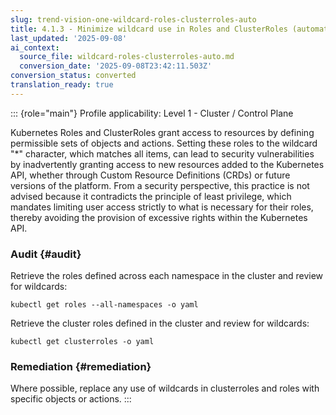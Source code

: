 ```yaml
---
slug: trend-vision-one-wildcard-roles-clusterroles-auto
title: 4.1.3 - Minimize wildcard use in Roles and ClusterRoles (automated)
last_updated: '2025-09-08'
ai_context:
  source_file: wildcard-roles-clusterroles-auto.md
  conversion_date: '2025-09-08T23:42:11.503Z'
conversion_status: converted
translation_ready: true
---
```


::: {role="main"}
Profile applicability: Level 1 - Cluster / Control Plane

Kubernetes Roles and ClusterRoles grant access to resources by defining permissible sets of objects and actions. Setting these roles to the wildcard "\*" character, which matches all items, can lead to security vulnerabilities by inadvertently granting access to new resources added to the Kubernetes API, whether through Custom Resource Definitions (CRDs) or future versions of the platform. From a security perspective, this practice is not advised because it contradicts the principle of least privilege, which mandates limiting user access strictly to what is necessary for their roles, thereby avoiding the provision of excessive rights within the Kubernetes API.

### Audit {#audit}

Retrieve the roles defined across each namespace in the cluster and review for wildcards:

``` codeblock
kubectl get roles --all-namespaces -o yaml
```

Retrieve the cluster roles defined in the cluster and review for wildcards:

``` codeblock
kubectl get clusterroles -o yaml
```

### Remediation {#remediation}

Where possible, replace any use of wildcards in clusterroles and roles with specific objects or actions.
:::
